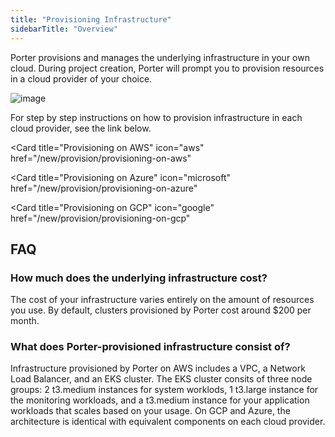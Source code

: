 ```yaml
---
title: "Provisioning Infrastructure"
sidebarTitle: "Overview"
---
```


Porter provisions and manages the underlying infrastructure in your own cloud. During project creation, Porter will prompt you to provision resources in a cloud provider of your choice.

![image](/images/provisioning-infrastructure/cloud-selection.png)

For step by step instructions on how to provision infrastructure in each cloud provider, see the link below.

<Card
  title="Provisioning on AWS"
  icon="aws"
  href="/new/provision/provisioning-on-aws"
></Card>
<Card
  title="Provisioning on Azure"
  icon="microsoft"
  href="/new/provision/provisioning-on-azure"
></Card>
<Card
  title="Provisioning on GCP"
  icon="google"
  href="/new/provision/provisioning-on-gcp"
></Card>

## FAQ[](#faq "Direct link to heading")

### How much does the underlying infrastructure cost?[](#how-much-does-the-underlying-infrastructure-cost "Direct link to heading")

The cost of your infrastructure varies entirely on the amount of resources you use. By default, clusters provisioned by Porter cost around $200 per month.

### What does Porter-provisioned infrastructure consist of?

Infrastructure provisioned by Porter on AWS includes a VPC, a Network Load Balancer, and an EKS cluster. The EKS cluster consits of three node groups: 2 t3.medium instances for system worklods, 1 t3.large instance for the monitoring workloads, and a t3.medium instance for your application workloads that scales based on your usage. On GCP and Azure, the architecture is identical with equivalent components on each cloud provider.
